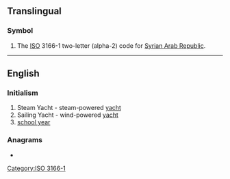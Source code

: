 {{also|sy|Sy|Sỹ|.sy|s'y|sy.}}
==Translingual==

===Symbol===
{{head|mul|symbol}}

# The [[ISO]] 3166-1 two-letter (alpha-2) code for [[Syrian Arab Republic]].

[[Category:ISO 3166-1]]

----

==English==

===Initialism===
{{rfc-header|Initialism}}
{{head|en|initialism}}
# Steam Yacht - steam-powered [[yacht]]
# Sailing Yacht - wind-powered [[yacht]]
# [[school year]]

===Anagrams===
* {{anagrams|en|a=sy|Y's|Ys|y's|ys}}
